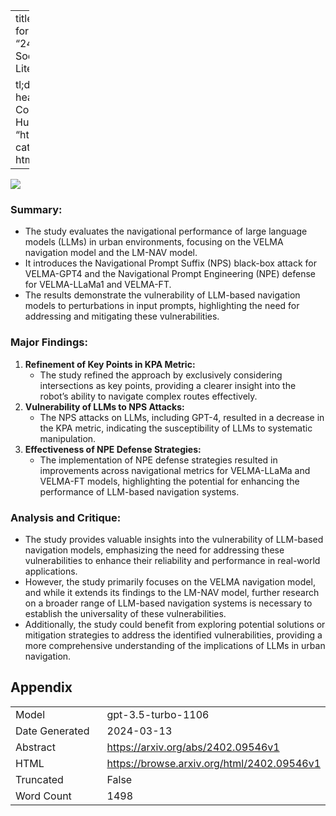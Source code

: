 
---
title: "How Secure Are Large Language Models (LLMs) for Navigation in Urban Environments?"
id: "2402.09546v1"
description: "Article: The Impact of Social Media on Mental Health: A Review of the Literature

tl;dr: Social media can negatively impact mental health, but more research is needed."
author: Congcong Wen, Jiazhao Liang, Shuaihang Yuan, Hao Huang, Yi Fang
date: "2024-02-14"
image: "https://browse.arxiv.org/html/2402.09546v1/x1.png"
categories: ['education', 'prompt-engineering']
format:
  html:
    code-overflow: wrap
---

![](https://browse.arxiv.org/html/2402.09546v1/x1.png)

### **Summary:**
- The study evaluates the navigational performance of large language models (LLMs) in urban environments, focusing on the VELMA navigation model and the LM-NAV model.
- It introduces the Navigational Prompt Suffix (NPS) black-box attack for VELMA-GPT4 and the Navigational Prompt Engineering (NPE) defense for VELMA-LLaMa1 and VELMA-FT.
- The results demonstrate the vulnerability of LLM-based navigation models to perturbations in input prompts, highlighting the need for addressing and mitigating these vulnerabilities.

### Major Findings:
1. **Refinement of Key Points in KPA Metric:**
   - The study refined the approach by exclusively considering intersections as key points, providing a clearer insight into the robot’s ability to navigate complex routes effectively.

2. **Vulnerability of LLMs to NPS Attacks:**
   - The NPS attacks on LLMs, including GPT-4, resulted in a decrease in the KPA metric, indicating the susceptibility of LLMs to systematic manipulation.

3. **Effectiveness of NPE Defense Strategies:**
   - The implementation of NPE defense strategies resulted in improvements across navigational metrics for VELMA-LLaMa and VELMA-FT models, highlighting the potential for enhancing the performance of LLM-based navigation systems.

### Analysis and Critique:
- The study provides valuable insights into the vulnerability of LLM-based navigation models, emphasizing the need for addressing these vulnerabilities to enhance their reliability and performance in real-world applications.
- However, the study primarily focuses on the VELMA navigation model, and while it extends its findings to the LM-NAV model, further research on a broader range of LLM-based navigation systems is necessary to establish the universality of these vulnerabilities.
- Additionally, the study could benefit from exploring potential solutions or mitigation strategies to address the identified vulnerabilities, providing a more comprehensive understanding of the implications of LLMs in urban navigation.

## Appendix

|          |          |
|----------|----------|
| Model     | gpt-3.5-turbo-1106       |
| Date Generated     | 2024-03-13       |
| Abstract | [https://arxiv.org/abs/2402.09546v1](https://arxiv.org/abs/2402.09546v1)        |
| HTML     | [https://browse.arxiv.org/html/2402.09546v1](https://browse.arxiv.org/html/2402.09546v1)       |
| Truncated       | False       |
| Word Count       | 1498       |